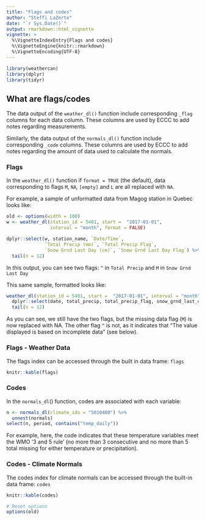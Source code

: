 ```yaml
---
title: "Flags and codes"
author: "Steffi LaZerte"
date: "`r Sys.Date()`"
output: rmarkdown::html_vignette
vignette: >
  %\VignetteIndexEntry{Flags and codes}
  %\VignetteEngine{knitr::rmarkdown}
  %\VignetteEncoding{UTF-8}
---
```


```r
library(weathercan)
library(dplyr)
library(tidyr)
```


## What are flags/codes

The data output of the `weather_dl()` function include corresponding `_flag` columns for each data column. These columns are used by ECCC to add notes regarding measurements. 

Similarly, the data output of the `normals_dl()` function include corresponding `_code` columns. These columns are used by ECCC to add notes regarding the amount of data used to calculate the normals.


### Flags
In the `weather_dl()` function if `format = TRUE` (the default), data corresponding to flags `M`, `NA`, `[empty]` and `L` are all replaced with `NA`.

For example, a sample of unformatted data from Magog station in Quebec looks like:

```r
old <- options(width = 100)
w <- weather_dl(station_id = 5401, start =  "2017-01-01", 
                interval = "month", format = FALSE)

dplyr::select(w, station_name, `Date/Time`, 
              `Total Precip (mm)`, `Total Precip Flag`,
              `Snow Grnd Last Day (cm)`, `Snow Grnd Last Day Flag`) %>% 
  tail(n = 12)
```

In this output, you can see two flags: `^` in `Total Precip` and `M` in `Snow Grnd Last Day`

This same sample, formatted looks like:

```r
weather_dl(station_id = 5401, start =  "2017-01-01", interval = "month") %>%
  dplyr::select(date, total_precip, total_precip_flag, snow_grnd_last_day, snow_grnd_last_day_flag) %>%
  tail(n = 12)
```

As you can see, we still have the two flags, but the missing data flag (`M`) is now replaced with NA. The other flag `^` is not, as it indicates that "The value displayed is based on incomplete data" (see below).

### Flags - Weather Data

The flags index can be accessed through the built in data frame: `flags`

```r
knitr::kable(flags)
```

### Codes
In the `normals_dl`() function, codes are associated with each variable:

```r
n <- normals_dl(climate_ids = "5010480") %>%
  unnest(normals)
select(n, period, contains("temp_daily"))
```

For example, here, the code indicates that these temperature variables meet the WMO '3 and 5 rule' (no more than 3 consecutive and no more than 5 total missing for either temperature or precipitation).                                                                   


### Codes - Climate Normals

The codes index for climate normals can be accessed through the built-in data frame: `codes`

```r
knitr::kable(codes)
```


```r
# Reset options
options(old)
```

